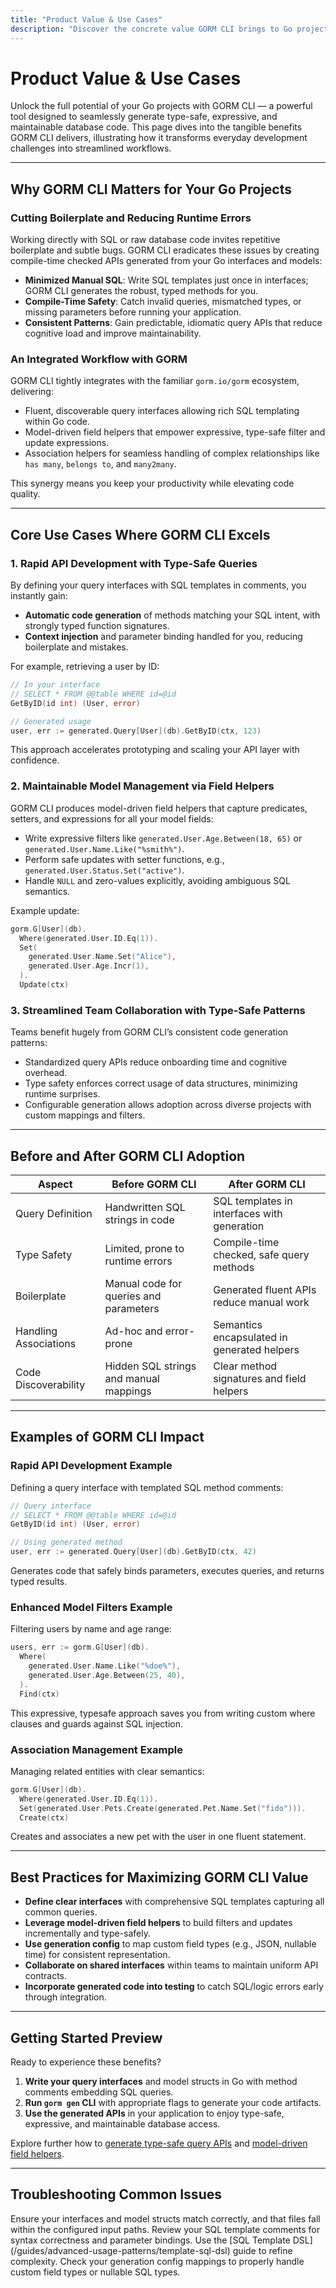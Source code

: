 ```yaml
---
title: "Product Value & Use Cases"
description: "Discover the concrete value GORM CLI brings to Go projects: reducing boilerplate, minimizing runtime errors, and delivering a seamless, integrated workflow with GORM. Explore key scenarios such as rapid API development, maintainable model management, and how teams benefit from type-safe database access patterns."
---
```


# Product Value & Use Cases

Unlock the full potential of your Go projects with GORM CLI — a powerful tool designed to seamlessly generate type-safe, expressive, and maintainable database code. This page dives into the tangible benefits GORM CLI delivers, illustrating how it transforms everyday development challenges into streamlined workflows.

---

## Why GORM CLI Matters for Your Go Projects

### Cutting Boilerplate and Reducing Runtime Errors
Working directly with SQL or raw database code invites repetitive boilerplate and subtle bugs. GORM CLI eradicates these issues by creating compile-time checked APIs generated from your Go interfaces and models:

- **Minimized Manual SQL**: Write SQL templates just once in interfaces; GORM CLI generates the robust, typed methods for you.
- **Compile-Time Safety**: Catch invalid queries, mismatched types, or missing parameters before running your application.
- **Consistent Patterns**: Gain predictable, idiomatic query APIs that reduce cognitive load and improve maintainability.

### An Integrated Workflow with GORM
GORM CLI tightly integrates with the familiar `gorm.io/gorm` ecosystem, delivering:

- Fluent, discoverable query interfaces allowing rich SQL templating within Go code.
- Model-driven field helpers that empower expressive, type-safe filter and update expressions.
- Association helpers for seamless handling of complex relationships like `has many`, `belongs to`, and `many2many`.

This synergy means you keep your productivity while elevating code quality.

---

## Core Use Cases Where GORM CLI Excels

### 1. Rapid API Development with Type-Safe Queries
By defining your query interfaces with SQL templates in comments, you instantly gain:

- **Automatic code generation** of methods matching your SQL intent, with strongly typed function signatures.
- **Context injection** and parameter binding handled for you, reducing boilerplate and mistakes.

For example, retrieving a user by ID:
```go
// In your interface
// SELECT * FROM @@table WHERE id=@id
GetByID(id int) (User, error)

// Generated usage
user, err := generated.Query[User](db).GetByID(ctx, 123)
```

This approach accelerates prototyping and scaling your API layer with confidence.

### 2. Maintainable Model Management via Field Helpers
GORM CLI produces model-driven field helpers that capture predicates, setters, and expressions for all your model fields:

- Write expressive filters like `generated.User.Age.Between(18, 65)` or `generated.User.Name.Like("%smith%")`.
- Perform safe updates with setter functions, e.g., `generated.User.Status.Set("active")`.
- Handle `NULL` and zero-values explicitly, avoiding ambiguous SQL semantics.

Example update:
```go
gorm.G[User](db).
  Where(generated.User.ID.Eq(1)).
  Set(
    generated.User.Name.Set("Alice"),
    generated.User.Age.Incr(1),
  ).
  Update(ctx)
```

### 3. Streamlined Team Collaboration with Type-Safe Patterns
Teams benefit hugely from GORM CLI’s consistent code generation patterns:

- Standardized query APIs reduce onboarding time and cognitive overhead.
- Type safety enforces correct usage of data structures, minimizing runtime surprises.
- Configurable generation allows adoption across diverse projects with custom mappings and filters.

---

## Before and After GORM CLI Adoption

| Aspect                 | Before GORM CLI                              | After GORM CLI                                  |
|------------------------|---------------------------------------------|------------------------------------------------|
| Query Definition       | Handwritten SQL strings in code             | SQL templates in interfaces with generation    |
| Type Safety            | Limited, prone to runtime errors             | Compile-time checked, safe query methods       |
| Boilerplate            | Manual code for queries and parameters       | Generated fluent APIs reduce manual work       |
| Handling Associations  | Ad-hoc and error-prone                        | Semantics encapsulated in generated helpers   |
| Code Discoverability   | Hidden SQL strings and manual mappings       | Clear method signatures and field helpers     |

---

## Examples of GORM CLI Impact

### Rapid API Development Example
Defining a query interface with templated SQL method comments:
```go
// Query interface
// SELECT * FROM @@table WHERE id=@id
GetByID(id int) (User, error)

// Using generated method
user, err := generated.Query[User](db).GetByID(ctx, 42)
```
Generates code that safely binds parameters, executes queries, and returns typed results.

### Enhanced Model Filters Example
Filtering users by name and age range:
```go
users, err := gorm.G[User](db).
  Where(
    generated.User.Name.Like("%doe%"),
    generated.User.Age.Between(25, 40),
  ).
  Find(ctx)
```
This expressive, typesafe approach saves you from writing custom where clauses and guards against SQL injection.

### Association Management Example
Managing related entities with clear semantics:
```go
gorm.G[User](db).
  Where(generated.User.ID.Eq(1)).
  Set(generated.User.Pets.Create(generated.Pet.Name.Set("fido"))).
  Create(ctx)
```
Creates and associates a new pet with the user in one fluent statement.

---

## Best Practices for Maximizing GORM CLI Value

- **Define clear interfaces** with comprehensive SQL templates capturing all common queries.
- **Leverage model-driven field helpers** to build filters and updates incrementally and type-safely.
- **Use generation config** to map custom field types (e.g., JSON, nullable time) for consistent representation.
- **Collaborate on shared interfaces** within teams to maintain uniform API contracts.
- **Incorporate generated code into testing** to catch SQL/logic errors early through integration.

---

## Getting Started Preview

Ready to experience these benefits?

1. **Write your query interfaces** and model structs in Go with method comments embedding SQL queries.
2. **Run `gorm gen` CLI** with appropriate flags to generate your code artifacts.
3. **Use the generated APIs** in your application to enjoy type-safe, expressive, and maintainable database access.

Explore further how to [generate type-safe query APIs](/guides/core-workflows/generate-type-safe-queries) and [model-driven field helpers](/guides/core-workflows/generate-field-helpers).

---

## Troubleshooting Common Issues

<AccordionGroup title="Common Troubleshooting Topics">
<Accordion title="Generation Errors Related to Missing Interfaces or Models">
Ensure your interfaces and model structs match correctly, and that files fall within the configured input paths.
</Accordion>
<Accordion title="Unexpected SQL or Template Syntax Failures">
Review your SQL template comments for syntax correctness and parameter bindings. Use the [SQL Template DSL](/guides/advanced-usage-patterns/template-sql-dsl) guide to refine complexity.
</Accordion>
<Accordion title="Integration Issues with GORM Types">
Check your generation config mappings to properly handle custom field types or nullable SQL types.
</Accordion>
</AccordionGroup>